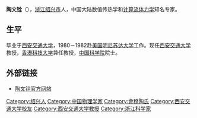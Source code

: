 {{Infobox_Person
| name = 陶文铨
|image= 
|box_width= 
|occupation= 
| period = 
|birth_name=
| other_names =
| Sex =男
|birth_date= 1939年3月
|birth_place= [[浙江|浙江]][[绍兴市|绍兴市]]
|death_date= 
|death_place= 
| nationality ={{PRC}}
| residence =
| party =
| religion =
| spouse = 
| relatives = 
|education= 
| past = 
{{Infobox_People_CAS
|学部=技术科学部
|专业=数值传热学
|当选年=2005年
}}
| work =
* 数值传热学，1986
|awards=
}}
'''陶文铨'''（{{bd|1939年|3月|catIdx=T陶}}），[[浙江|浙江]][[绍兴市|绍兴市]]人，中国大陆数值传热学和[[计算流体力学|计算流体力学]]知名专家。

==生平==
毕业于[[西安交通大学|西安交通大学]]，1980－1982赴[[美国|美国]][[明尼苏达大学|明尼苏达大学]]工作。现任[[西安交通大学|西安交通大学]]教授，[[香港科技大学|香港科技大学]]兼任教授，[[中国科学院|中国科学院]]院士。

==外部链接==
*[http://nht.xjtu.edu.cn 陶文铨官方网站]

{{中国科学院技术科学部院士}}
{{DEFAULTSORT:T}}
[[Category:绍兴人|Category:绍兴人]]
[[Category:中国物理学家|Category:中国物理学家]]
[[Category:會稽陶氏|Category:會稽陶氏]]
[[Category:西安交通大学校友|Category:西安交通大学校友]]
[[Category:西安交通大学教授|Category:西安交通大学教授]]
[[Category:浙江科学家|Category:浙江科学家]]